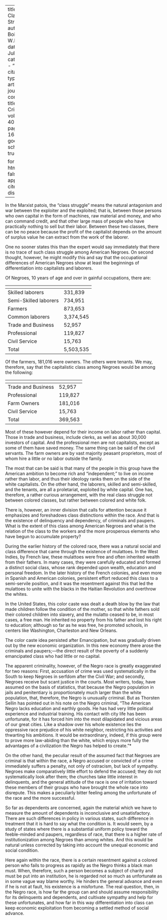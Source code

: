 
---
title: 'Our Class Struggle'
author: Du Bois, W.E.B.
date: Jul. 1933
categories: 
  - ""
citation: 
  type: article-journal
  container-title: The Crisis
  volume: 40
  issue: 7
  page: 164-165
google-scholar: true

format:
  html:
    toc: false
    appendix-cite-as: display
---


In the Marxist patois, the "class struggle" means the natural antagonism and war between the exploiter and the exploited; that is, between those persons who own capital in the form of machines, raw material and money, and who can command credit, and that other large mass of people who have practically nothing to sell but their labor. Between these two classes, there can be no peace because the profit of the capitalist depends on the amount of surplus value he can extract from the work of the laborer.

One no sooner states this than the expert would say immediately that there is no trace of such class struggle among American Negroes. On second thought, however, he might modify this and say that the occupational differences of American Negroes show at least the beginnings of differentiation into capitalists and laborers.

Of Negroes, 10 years of age and over in gainful occupations, there are:

| <!-- -->    | <!-- -->    |
|-------------|-------------|
| Skilled laborers | 331,839 |
| Semi-Skilled laborers | 734,951 |
| Farmers | 873,653 |
| Common laborers | 3,374,545 |
| Trade and Business | 52,957 |
| Professional | 119,827 |
| Civil Service | 15,763 |
| Total | 5,503,535 |

Of the farmers, 181,016 were owners. The others were tenants. We may, therefore, say that the capitalistic class among Negroes would be among the following:

| <!-- -->    | <!-- -->    |
|-------------|-------------|
| Trade and Business | 52,957 |
| Professional | 119,827 |
| Farm Owners | 181,016 |
| Civil Service | 15,763 |
| Total | 369,563 |

Most of these however depend for their income on labor rather than capital. Those in trade and business, include clerks, as well as about 30,000 investors of capital. And the professional men are not capitalists, except as some of them have saved money. The same thing can be said of the civil servants. The farm owners are by vast majority peasant proprietors, most of whom hire a little or no labor outside the family.

The most that can be said is that many of the people in this group have the American ambition to become rich and "independent;" to live on income rather than labor, and thus their ideology ranks them on the side of the white capitalists. On the other hand, the laborers, skilled and semi-skilled, and the tenants, are all a proletariat, exploited by white capital. One has, therefore, a rather curious arrangement, with the real class struggle not between colored classes, but rather between colored and white folk.

There is, however, an inner division that calls for attention because it emphasizes and foreshadows class distinctions within the race. And that is the existence of delinquency and dependency, of criminals and paupers. What is the extent of this class among American Negroes and what is the relation of the class to the workers and the more prosperous elements who have begun to accumulate property?

During the earlier history of the colored race, there was a natural social and class difference that came through the existence of mulattoes. In the West Indies, by French law, these mulattoes were free and often inherited wealth from their fathers. In many cases, they were carefully educated and formed a distinct social class, whose rank depended upon wealth, education and personal freedom. In the later history of the French colonies, and even more in Spanish and American colonies, persistent effort reduced this class to a semi-servile position, and it was the resentment against this that led the mulattoes to unite with the blacks in the Haitian Revolution and overthrow the whites.

In the United States, this color caste was dealt a death blow by the law that made children follow the condition of the mother, so that white fathers sold their colored children into slavery, and the mulatto ceased to be, in most cases, a free man. He inherited no property from his father and lost his right to education; although so far as he was free, he promoted schools, in centers like Washington, Charleston and New Orleans.

The color caste idea persisted after Emancipation, but was gradually driven out by the new economic organization. In this new economy there arose the criminals and paupers;---the direct result of the poverty of a suddenly emancipated class who had little or no capital.



 The apparent criminality, however, of the Negro race is greatly exaggerated for two reasons: First, accusation of crime was used systematically in the South to keep Negroes in serfdom after the Civil War; and secondly, Negroes receive but scant justice in the courts. Most writers, today, have assumed on the basis of statistics, that because the Negro population in jails and penitentiary is proportionately much larger than the white population, that, therefore, the Negro is unusually criminal. But as Thorsten Sellin has pointed out in his note on the Negro criminal, "The American Negro lacks education and earthly goods. He has had very little political experience and industrial training. His contact with city life has been unfortunate, for it has forced him into the most dilapidated and vicious areas of our great cities. Like a shadow over his whole existence lies the oppressive race prejudice of his white neighbor, restricting his activities and thwarting his ambitions. It would be extraordinary, indeed, if this group were to prove more law-abiding than the white, which enjoys more fully the advantages of a civilization the Negro has helped to create."*

On the other hand, the peculiar result of the assumed fact that Negroes are criminal is that within the race, a Negro accused or convicted of a crime immediately suffers a penalty, not only of ostracism, but lack of sympathy. Negroes make comparatively little effort to defend the accused; they do not systematically look after them; the churches take little interest in delinquents, and the general attitude of the race is one of irritation toward these members of their groups who have brought the whole race into disrepute. This makes a peculiarly bitter feeling among the unfortunate of the race and the more successful.

So far as dependents are concerned, again the material which we have to measure the amount of dependents is inconclusive and unsatisfactory. There are such differences in policy in various states, such difference in treatment that it is hard to say what the condition is. It would seem, by a study of states where there is a substantial uniform  policy toward the feeble-minded and paupers, regardless of race, that there is a higher rate of institutionization among Negroes than among whites. And this would be natural unless corrected by taking into account the unequal economic and social condition.

Here again within the race, there is a certain resentment against a colored person who fails to progress as rapidly as the Negro thinks a black man must. When, therefore, such a person becomes a subject of charity and must be put into an institution, he is regarded not so much as unfortunate as in some vague way blame worthy. He hinders the general advance and even if he is not at fault, his existence is a misfortune. The real question, then, in the Negro race, is how far the group can and should assume responsibility for its delinquents and dependents, and cultivate sympathy and help for these unfortunates, and how far in this way differentiation into class can keep economic exploitation from becoming a settled method of social advance.

